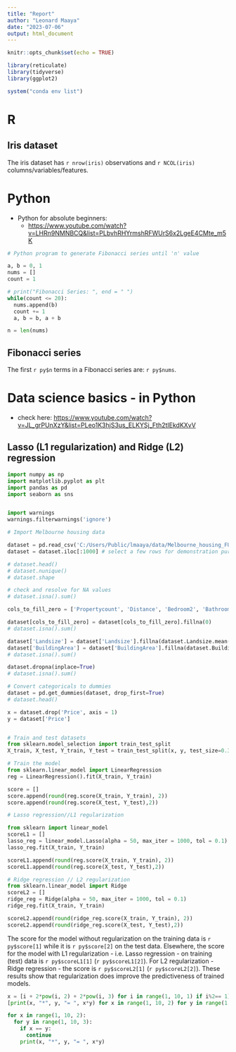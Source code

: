 ```yaml
---
title: "Report"
author: "Leonard Maaya"
date: "2023-07-06"
output: html_document
---
```


```r
knitr::opts_chunk$set(echo = TRUE)

library(reticulate)
library(tidyverse)
library(ggplot2)

system("conda env list")
```

# R
## Iris dataset

The iris dataset has `r nrow(iris)` observations and `r NCOL(iris)` columns/variables/features.


# Python

* Python for absolute beginners:
  * <https://www.youtube.com/watch?v=LHRn9NMNBCQ&list=PLbvhRHYrmshRFWUrS6x2LgeE4CMte_m5K>
  
```python
# Python program to generate Fibonacci series until 'n' value

a, b = 0, 1
nums = []
count = 1

# print("Fibonacci Series: ", end = " ")
while(count <= 20):
  nums.append(b)
  count += 1
  a, b = b, a + b

n = len(nums)  
```

## Fibonacci series

The first `r py$n` terms in a Fibonacci series are: `r py$nums`.

# Data science basics - in Python

* check here: 
<https://www.youtube.com/watch?v=JL_grPUnXzY&list=PLeo1K3hjS3us_ELKYSj_Fth2tIEkdKXvV> 

## Lasso (L1 regularization) and Ridge (L2) regression

```python

import numpy as np
import matplotlib.pyplot as plt
import pandas as pd
import seaborn as sns


import warnings
warnings.filterwarnings('ignore')

# Import Melbourne housing data

dataset = pd.read_csv('C:/Users/Public/lmaaya/data/Melbourne_housing_FULL.csv')
dataset = dataset.iloc[:1000] # select a few rows for demonstration purposes

# dataset.head()
# dataset.nunique()
# dataset.shape

# check and resolve for NA values
# dataset.isna().sum()

cols_to_fill_zero = ['Propertycount', 'Distance', 'Bedroom2', 'Bathroom', 'Car']

dataset[cols_to_fill_zero] = dataset[cols_to_fill_zero].fillna(0)
# dataset.isna().sum()

dataset['Landsize'] = dataset['Landsize'].fillna(dataset.Landsize.mean())
dataset['BuildingArea'] = dataset['BuildingArea'].fillna(dataset.BuildingArea.mean())
# dataset.isna().sum()

dataset.dropna(inplace=True)
# dataset.isna().sum()

# Convert categoricals to dummies
dataset = pd.get_dummies(dataset, drop_first=True)
# dataset.head()

x = dataset.drop('Price', axis = 1)
y = dataset['Price']


# Train and test datasets
from sklearn.model_selection import train_test_split
X_train, X_test, Y_train, Y_test = train_test_split(x, y, test_size=0.3, random_state=2)

# Train the model
from sklearn.linear_model import LinearRegression
reg = LinearRegression().fit(X_train, Y_train)

score = []
score.append(round(reg.score(X_train, Y_train), 2))
score.append(round(reg.score(X_test, Y_test),2))

# Lasso regression//L1 regularization

from sklearn import linear_model
scoreL1 = []
lasso_reg = linear_model.Lasso(alpha = 50, max_iter = 1000, tol = 0.1)
lasso_reg.fit(X_train, Y_train)

scoreL1.append(round(reg.score(X_train, Y_train), 2))
scoreL1.append(round(reg.score(X_test, Y_test),2))

# Ridge regression // L2 regularization
from sklearn.linear_model import Ridge
scoreL2 = []
ridge_reg = Ridge(alpha = 50, max_iter = 1000, tol = 0.1)
ridge_reg.fit(X_train, Y_train)

scoreL2.append(round(ridge_reg.score(X_train, Y_train), 2))
scoreL2.append(round(ridge_reg.score(X_test, Y_test),2))
```


The score for the model without regularization on the training data is `r py$score[1]` while it is `r py$score[2]` on the test data. Elsewhere, the score for the model with L1 regularization - i.e. Lasso regression - on training (test) data is `r py$scoreL1[1]` (`r py$scoreL1[2]`). For L2 regularization - Ridge regression - the score is `r py$scoreL2[1]` (`r py$scoreL2[2]`). These results show that regularization does improve the predictiveness of trained models.

```python


x = [i + 2*pow(i, 2) + 2*pow(i, 3) for i in range(1, 10, 1) if i%2== 1]
[print(x, "*", y, "= ", x*y) for x in range(1, 10, 2) for y in range(1, 10, 3) if x==y]

for x in range(1, 10, 2):
  for y in range(1, 10, 3):
    if x == y:
      continue
    print(x, "*", y, "= ", x*y)

```
